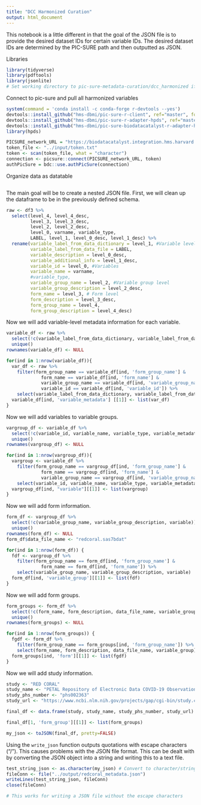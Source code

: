 ```yaml
---
title: "DCC Harmonized Curation"
output: html_document
---
```


This notebook is a little different in that the goal of the JSON file is to provide the desired dataset IDs for certain variable IDs. The desired dataset IDs are determined by the PIC-SURE path and then outputted as JSON.

Libraries
```r
library(tidyverse)
library(pdftools)
library(jsonlite)
# Set working directory to pic-sure-metadata-curation/dcc_harmonized if necessary
```

Connect to pic-sure and pull all harmonized variables
```r
system(command = 'conda install -c conda-forge r-devtools --yes')
devtools::install_github("hms-dbmi/pic-sure-r-client", ref="master", force=T, quiet=TRUE)
devtools::install_github("hms-dbmi/pic-sure-r-adapter-hpds", ref="master", force=T, quiet=TRUE)
devtools::install_github("hms-dbmi/pic-sure-biodatacatalyst-r-adapter-hpds", ref="new-search", force=T)
library(hpds)
```

```r
PICSURE_network_URL = "https://biodatacatalyst.integration.hms.harvard.edu/picsure"
token_file <- "../input/token.txt"
token <- scan(token_file, what = "character")
connection <- picsure::connect(PICSURE_network_URL, token)
authPicSure = bdc::use.authPicSure(connection)

```

Organize data as datatable
```r


```


The main goal will be to create a nested JSON file.
First, we will clean up the dataframe to be in the previously defined schema.
```r
raw <- df3 %>%
  select(level_4, level_4_desc,
         level_3, level_3_desc,
         level_2, level_2_desc,
         level_0, varname, variable_type,
         LABEL, level_1, level_0_desc, level_1_desc) %>%
  rename(variable_label_from_data_dictionary = level_1, #Variable level metdata
         variable_label_from_data_file = LABEL,
         variable_description = level_0_desc,
         variable_additional_info = level_1_desc,
         variable_id = level_0, #Variables
         variable_name = varname,
         #variable_type,
         variable_group_name = level_2, #Variable group level
         variable_group_description = level_2_desc,
         form_name = level_3, # Form level
         form_description = level_3_desc,
         form_group_name = level_4,
         form_group_description = level_4_desc)
```


Now we will add variable-level metadata information for each variable.
```r
variable_df <- raw %>% 
  select(!c(variable_label_from_data_dictionary, variable_label_from_data_file, variable_description, variable_additional_info)) %>%
  unique()
rownames(variable_df) <- NULL

for(ind in 1:nrow(variable_df)){
  var_df <- raw %>% 
    filter(form_group_name == variable_df[ind, 'form_group_name'] &
             form_name == variable_df[ind, 'form_name'] &
             variable_group_name == variable_df[ind, 'variable_group_name'] &
             variable_id == variable_df[ind, 'variable_id']) %>%
    select(variable_label_from_data_dictionary, variable_label_from_data_file, variable_description, variable_additional_info)
  variable_df[ind, 'variable_metadata'] [[1]] <- list(var_df)
}
```

Now we will add variables to variable groups.
```r
vargroup_df <- variable_df %>% 
  select(!c(variable_id, variable_name, variable_type, variable_metadata)) %>%
  unique()
rownames(vargroup_df) <- NULL

for(ind in 1:nrow(vargroup_df)){
  vargroup <- variable_df %>%
    filter(form_group_name == vargroup_df[ind, 'form_group_name'] &
             form_name == vargroup_df[ind, 'form_name'] &
             variable_group_name == vargroup_df[ind, 'variable_group_name']) %>%
    select(variable_id, variable_name, variable_type, variable_metadata)
  vargroup_df[ind, "variable"][[1]] <- list(vargroup)
}
```

Now we will add form information.
```r
form_df <- vargroup_df %>%
  select(!c(variable_group_name, variable_group_description, variable)) %>%
  unique()
rownames(form_df) <- NULL
form_df$data_file_name <- "redcoral.sas7bdat"

for(ind in 1:nrow(form_df)) {
  fdf <- vargroup_df %>%
    filter(form_group_name == form_df[ind, 'form_group_name'] &
             form_name == form_df[ind, 'form_name']) %>%
    select(variable_group_name, variable_group_description, variable)
  form_df[ind, 'variable_group'][[1]] <- list(fdf)
}
```


Now we will add form groups.
```r
form_groups <- form_df %>%
  select(!c(form_name, form_description, data_file_name, variable_group)) %>%
  unique()
rownames(form_groups) <- NULL

for(ind in 1:nrow(form_groups)) {
  fgdf <- form_df %>%
    filter(form_group_name == form_groups[ind, 'form_group_name']) %>%
    select(form_name, form_description, data_file_name, variable_group)
  form_groups[ind, 'form'][[1]] <- list(fgdf)
}
```

Now we will add study information.
```r
study <- "RED CORAL"
study_name <- "PETAL Repository of Electronic Data COVID-19 Observational Study (RED CORAL)"
study_phs_number <- "phs002363"
study_url <- "https://www.ncbi.nlm.nih.gov/projects/gap/cgi-bin/study.cgi?study_id=phs002363.v1.p1"

final_df <- data.frame(study, study_name, study_phs_number, study_url)

final_df[1, 'form_group'][[1]] <- list(form_groups)

my_json <- toJSON(final_df, pretty=FALSE)

```


Using the `write_json` function outputs quotations with escape characters ("/"). This causes problems with the JSON file format. This can be dealt with by converting the JSON object into a string and writing this to a text file.

```r
test_string_json <- as.character(my_json) # Convert to character/string
fileConn <- file("../output/redcoral_metadata.json")
writeLines(test_string_json, fileConn)
close(fileConn)

# This works for writing a JSON file without the escape characters
```